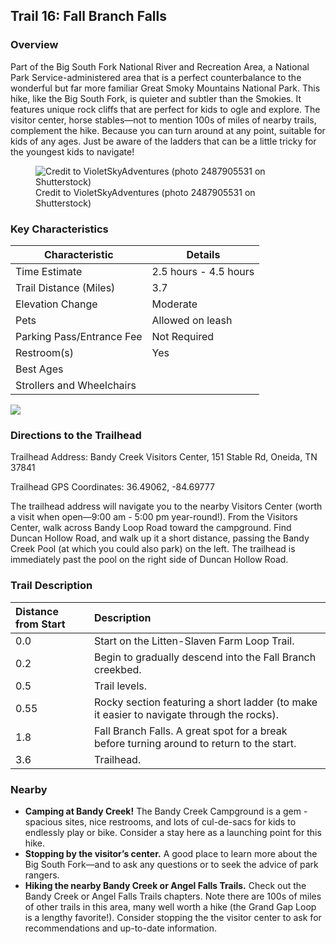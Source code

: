 ## Trail 16: Fall Branch Falls

### Overview

Part of the Big South Fork National River and Recreation Area, a National Park Service-administered area that is a perfect counterbalance to the wonderful but far more familiar Great Smoky Mountains National Park. This hike, like the Big South Fork, is quieter and subtler than the Smokies. It features unique rock cliffs that are perfect for kids to ogle and explore. The visitor center, horse stables---not to mention 100s of miles of nearby trails, complement the hike. Because you can turn around at any point, suitable for kids of any ages. Just be aware of the ladders that can be a little tricky for the youngest kids to navigate!

![Credit to VioletSkyAdventures (photo 2487905531 on Shutterstock)](img/trail-16-figure-01.jpg)

### Key Characteristics

| **Characteristic**        | **Details**           |
|---------------------------|-----------------------|
| Time Estimate             | 2.5 hours - 4.5 hours |
| Trail Distance (Miles)    | 3.7                   |
| Elevation Change          | Moderate              |
| Pets                      | Allowed on leash      |
| Parking Pass/Entrance Fee | Not Required          |
| Restroom(s)               | Yes                   |
| Best Ages                 |                       |
| Strollers and Wheelchairs |                       |

![](maps/trail-16-map.jpeg)

### Directions to the Trailhead

Trailhead Address: Bandy Creek Visitors Center, 151 Stable Rd, Oneida, TN 37841

Trailhead GPS Coordinates: 36.49062, -84.69777

The trailhead address will navigate you to the nearby Visitors Center (worth a visit when open---9:00 am - 5:00 pm year-round!). From the Visitors Center, walk across Bandy Loop Road toward the campground. Find Duncan Hollow Road, and walk up it a short distance, passing the Bandy Creek Pool (at which you could also park) on the left. The trailhead is immediately past the pool on the right side of Duncan Hollow Road.

### Trail Description

| Distance from Start | Description                                                                               |
|:-----------------|:-----------------------------------------------------|
| 0.0                 | Start on the Litten-Slaven Farm Loop Trail.                                               |
| 0.2                 | Begin to gradually descend into the Fall Branch creekbed.                                 |
| 0.5                 | Trail levels.                                                                             |
| 0.55                | Rocky section featuring a short ladder (to make it easier to navigate through the rocks). |
| 1.8                 | Fall Branch Falls. A great spot for a break before turning around to return to the start. |
| 3.6                 | Trailhead.                                                                                |

### Nearby

-   **Camping at Bandy Creek!** The Bandy Creek Campground is a gem - spacious sites, nice restrooms, and lots of cul-de-sacs for kids to endlessly play or bike. Consider a stay here as a launching point for this hike.
-   **Stopping by the visitor's center.** A good place to learn more about the Big South Fork—and to ask any questions or to seek the advice of park rangers.
-   **Hiking the nearby Bandy Creek or Angel Falls Trails.** Check out the Bandy Creek or Angel Falls Trails chapters. Note there are 100s of miles of other trails in this area, many well worth a hike (the Grand Gap Loop is a lengthy favorite!). Consider stopping the the visitor center to ask for recommendations and up-to-date information.
